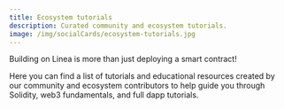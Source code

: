 ```yaml
---
title: Ecosystem tutorials
description: Curated community and ecosystem tutorials.
image: /img/socialCards/ecosystem-tutorials.jpg
---
```



Building on Linea is more than just deploying a smart contract!

Here you can find a list of tutorials and educational resources created by our community and 
ecosystem contributors to help guide you through Solidity, web3 fundamentals, and full dapp 
tutorials.

<DocCardList />
